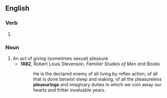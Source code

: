 ==English==

===Verb===
{{head|en|present participle}}

# {{present participle of|pleasure|lang=en|nocat=1}}

===Noun===
{{en-noun}}

# An act of giving (sometimes sexual) pleasure.
#* '''1882''', Robert Louis Stevenson, ''Familiar Studies of Men and Books''
#*: He is the declared enemy of all living by reflex action, of all that is done betwixt sleep and waking, of all the pleasureless '''pleasurings''' and imaginary duties in which we coin away our hearts and fritter invaluable years.
